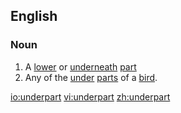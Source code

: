 ==English==
===Noun===
{{en-noun}}
# A [[lower]] or [[underneath]] [[part]]
# Any of the [[under]] [[part]]s of a [[bird]].

[[io:underpart]]
[[vi:underpart]]
[[zh:underpart]]